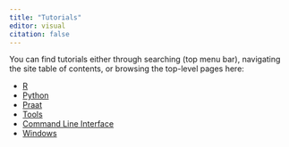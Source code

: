 ```yaml
---
title: "Tutorials"
editor: visual
citation: false
---
```


You can find tutorials either through searching (top menu bar), navigating the site table of contents, or browsing the top-level pages here:

-   [R](R/index.qmd)
-   [Python](python/index.md)
-   [Praat](praat/index.md)
-   [Tools](tools/index.md)
-   [Command Line Interface](cli/index.md)
-   [Windows](windows/index.md)
